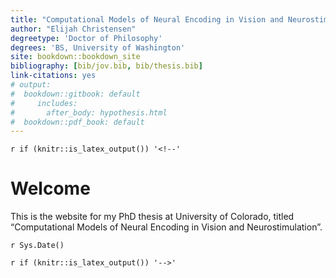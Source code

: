 ```yaml
---
title: "Computational Models of Neural Encoding in Vision and Neurostimulation"
author: "Elijah Christensen"
degreetype: 'Doctor of Philosophy'
degrees: 'BS, University of Washington'
site: bookdown::bookdown_site
bibliography: [bib/jov.bib, bib/thesis.bib]
link-citations: yes
# output:
#  bookdown::gitbook: default
#     includes:
#       after_body: hypothesis.html
#  bookdown::pdf_book: default
---
```


`r if (knitr::is_latex_output()) '<!--'`

# Welcome {-}

This is the website for my PhD thesis at University of Colorado, titled "Computational Models of Neural Encoding in Vision and Neurostimulation".

`r Sys.Date()`

`r if (knitr::is_latex_output()) '-->'`
